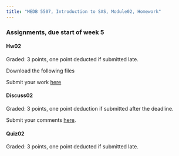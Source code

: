 ```yaml
---
title: "MEDB 5507, Introduction to SAS, Module02, Homework"
---
```


### Assignments, due start of week 5

#### Hw02

Graded: 3 points, one point deducted if submitted late.

Download the following files

Submit your work [here]()

#### Discuss02

Graded: 3 points, one point deduction if submitted after the deadline.

Submit your comments [here]().

#### Quiz02

Graded: 3 points, one point deducted if submitted late.

